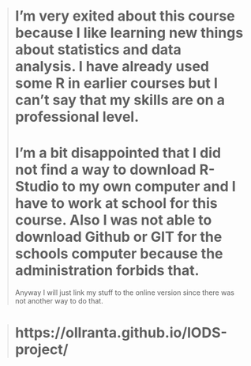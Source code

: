 > # I'm very exited about this course because I like learning new things about statistics and data analysis. I have already used some R in earlier courses but I can't say that my skills are on a professional level. 
> # I'm a bit disappointed that I did not find a way to download R-Studio to my own computer and I have to work at school for this course. Also I was not able to download Github or GIT for the schools computer because the administration forbids that. 
> Anyway I will just link my stuff to the online version since there was not another way to do that. 

> # https://ollranta.github.io/IODS-project/
